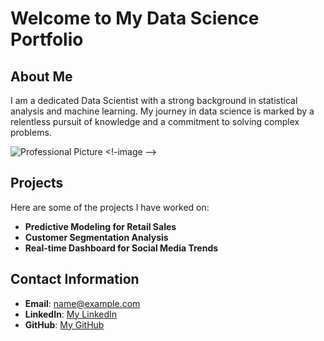
# Welcome to My Data Science Portfolio

## About Me

I am a dedicated Data Scientist with a strong background in statistical analysis and machine learning. My journey in data science is marked by a relentless pursuit of knowledge and a commitment to solving complex problems.

![Professional Picture](path_to_image.jpg) <!-image -->




## Projects

Here are some of the projects I have worked on:

- **Predictive Modeling for Retail Sales**
- **Customer Segmentation Analysis**
- **Real-time Dashboard for Social Media Trends**

## Contact Information

- **Email**: [name@example.com](mailto:name@example.com)
- **LinkedIn**: [My LinkedIn](https://www.linkedin.com/in/name)
- **GitHub**: [My GitHub](https://github.com/name)

